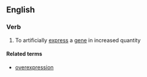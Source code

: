 ==English==

===Verb===
{{en-verb|es}}

# {{context|genetics|lang=en}} To artificially [[express]] a [[gene]] in increased quantity

====Related terms====
* [[overexpression]]